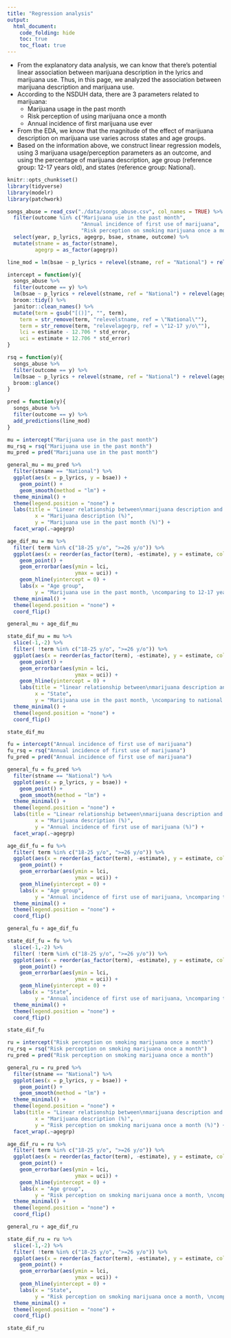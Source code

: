 ```yaml
---
title: "Regression analysis"
output: 
  html_document:
    code_folding: hide
    toc: true
    toc_float: true
---
```

- From the explanatory data analysis, we can know that there's potential linear association between marijuana description in the lyrics and marijuana use. Thus, in this page, we analyzed the association between marijuana description and marijuana use.
- According to the NSDUH data, there are 3 parameters related to marijuana:
  - Marijuana usage in the past month
  - Risk perception of using marijuana once a month
  - Annual incidence of first marijuana use ever
- From the EDA, we know that the magnitude of the effect of marijuana description on marijuana use varies across states and age groups.
- Based on the information above, we construct linear regression models, using 3 marijuana usage/perception parameters as an outcome, and using the percentage of marijuana description, age group (reference group: 12-17 years old), and states (reference group: National).
```r
knitr::opts_chunk$set()
library(tidyverse)
library(modelr)
library(patchwork)
```
```r
songs_abuse = read_csv("./data/songs_abuse.csv", col_names = TRUE) %>%
  filter(outcome %in% c("Marijuana use in the past month",
                        "Annual incidence of first use of marijuana",
                        "Risk perception on smoking marijuana once a month") & lyr_des == "marijuana" & area != 1) %>%
  select(year, p_lyrics, agegrp, bsae, stname, outcome) %>%
  mutate(stname = as_factor(stname),
         agegrp = as_factor(agegrp))

line_mod = lm(bsae ~ p_lyrics + relevel(stname, ref = "National") + relevel(agegrp, ref = "12-17 y/o"),songs_abuse)

intercept = function(y){
  songs_abuse %>%
  filter(outcome == y) %>%
  lm(bsae ~ p_lyrics + relevel(stname, ref = "National") + relevel(agegrp, ref = "12-17 y/o"),.) %>%
  broom::tidy() %>%
  janitor::clean_names() %>%
  mutate(term = gsub("[()]", "", term),
    term = str_remove(term, "relevelstname, ref = \"National\""),
    term = str_remove(term, "relevelagegrp, ref = \"12-17 y/o\""),
    lci = estimate - 12.706 * std_error,
    uci = estimate + 12.706 * std_error)
}

rsq = function(y){
  songs_abuse %>%
  filter(outcome == y) %>%
  lm(bsae ~ p_lyrics + relevel(stname, ref = "National") + relevel(agegrp, ref = "12-17 y/o"),.) %>%
  broom::glance()
}

pred = function(y){
  songs_abuse %>%
  filter(outcome == y) %>%
  add_predictions(line_mod)
}

mu = intercept("Marijuana use in the past month")
mu_rsq = rsq("Marijuana use in the past month")
mu_pred = pred("Marijuana use in the past month")

general_mu = mu_pred %>%
  filter(stname == "National") %>%
  ggplot(aes(x = p_lyrics, y = bsae)) +
    geom_point() +
    geom_smooth(method = "lm") +
  theme_minimal() +
  theme(legend.position = "none") +
  labs(title = "Linear relationship between\nmarijuana description and marijuana use in the past month,\nadjusting for state and age \n   marijuana use = 3.33 + 0.18 * (marijuana description + state + (age group))\n  (p<0.05, R^2 = 0.86)",
         x = "Marijuana description (%)",
         y = "Marijuana use in the past month (%)") +
  facet_wrap(.~agegrp)

age_dif_mu = mu %>%
  filter( term %in% c("18-25 y/o", ">=26 y/o")) %>%
  ggplot(aes(x = reorder(as_factor(term), -estimate), y = estimate, color = reorder(as_factor(term), -estimate))) +
    geom_point() +
    geom_errorbar(aes(ymin = lci,
                      ymax = uci)) +
    geom_hline(yintercept = 0) +
    labs(x = "Age group",
         y = "Marijuana use in the past month, \ncomparing to 12-17 years old, adjusting for state (%)") +
  theme_minimal() +
  theme(legend.position = "none") +
  coord_flip()

general_mu + age_dif_mu
```
```r
state_dif_mu = mu %>%
  slice(-1,-2) %>%
  filter( !term %in% c("18-25 y/o", ">=26 y/o")) %>%
  ggplot(aes(x = reorder(as_factor(term), -estimate), y = estimate, color = reorder(as_factor(term), -estimate))) +
    geom_point() +
    geom_errorbar(aes(ymin = lci,
                      ymax = uci)) +
    geom_hline(yintercept = 0) +
    labs(title = "linear relationship between\nmarijuana description and marijuana use in the past month",
         x = "State",
         y = "Marijuana use in the past month, \ncomparing to national overall data, adjusting for age group (%)") +
  theme_minimal() +
  theme(legend.position = "none") +
  coord_flip()

state_dif_mu
```

```r
fu = intercept("Annual incidence of first use of marijuana")
fu_rsq = rsq("Annual incidence of first use of marijuana")
fu_pred = pred("Annual incidence of first use of marijuana")

general_fu = fu_pred %>%
  filter(stname == "National") %>%
  ggplot(aes(x = p_lyrics, y = bsae)) +
    geom_point() +
    geom_smooth(method = "lm") +
  theme_minimal() +
  theme(legend.position = "none") +
  labs(title = "Linear relationship between\nmarijuana description and annual incidence of first use of marijuana,\nadjusting for state and age \n   marijuana use = 5.02 + 0.04 * (marijuana description + state + (age group))\n  (p<0.05, R^2 = 0.90)",
         x = "Marijuana description (%)",
         y = "Annual incidence of first use of marijuana (%)") +
  facet_wrap(.~agegrp)

age_dif_fu = fu %>%
  filter( term %in% c("18-25 y/o", ">=26 y/o")) %>%
  ggplot(aes(x = reorder(as_factor(term), -estimate), y = estimate, color = reorder(as_factor(term), -estimate))) +
    geom_point() +
    geom_errorbar(aes(ymin = lci,
                      ymax = uci)) +
    geom_hline(yintercept = 0) +
    labs(x = "Age group",
         y = "Annual incidence of first use of marijuana, \ncomparing to 12-17 years old, adjusting for state (%)") +
  theme_minimal() +
  theme(legend.position = "none") +
  coord_flip()

general_fu + age_dif_fu
```
```r
state_dif_fu = fu %>%
  slice(-1,-2) %>%
  filter( !term %in% c("18-25 y/o", ">=26 y/o")) %>%
  ggplot(aes(x = reorder(as_factor(term), -estimate), y = estimate, color = reorder(as_factor(term), -estimate))) +
    geom_point() +
    geom_errorbar(aes(ymin = lci,
                      ymax = uci)) +
    geom_hline(yintercept = 0) +
    labs(x = "State",
         y = "Annual incidence of first use of marijuana, \ncomparing to national overall data, adjusting for age group (%)") +
  theme_minimal() +
  theme(legend.position = "none") +
  coord_flip()

state_dif_fu
```


```r
ru = intercept("Risk perception on smoking marijuana once a month")
ru_rsq = rsq("Risk perception on smoking marijuana once a month")
ru_pred = pred("Risk perception on smoking marijuana once a month")

general_ru = ru_pred %>%
  filter(stname == "National") %>%
  ggplot(aes(x = p_lyrics, y = bsae)) +
    geom_point() +
    geom_smooth(method = "lm") +
  theme_minimal() +
  theme(legend.position = "none") +
  labs(title = "Linear relationship between\nmarijuana description and risk perception on smoking marijuana once a month,\nadjusting for state and age \n   marijuana use = 42.46 - 0.48 * marijuana description + state + (age group))\n  (p<0.05, R^2 = 0.76)",
         x = "Marijuana description (%)",
         y = "Risk perception on smoking marijuana once a month (%)") +
  facet_wrap(.~agegrp)

age_dif_ru = ru %>%
  filter( term %in% c("18-25 y/o", ">=26 y/o")) %>%
  ggplot(aes(x = reorder(as_factor(term), -estimate), y = estimate, color = reorder(as_factor(term), -estimate))) +
    geom_point() +
    geom_errorbar(aes(ymin = lci,
                      ymax = uci)) +
    geom_hline(yintercept = 0) +
    labs(x = "Age group",
         y = "Risk perception on smoking marijuana once a month, \ncomparing to 12-17 years old, adjusting for state (%)") +
  theme_minimal() +
  theme(legend.position = "none") +
  coord_flip()

general_ru + age_dif_ru
```

```r
state_dif_ru = ru %>%
  slice(-1,-2) %>%
  filter( !term %in% c("18-25 y/o", ">=26 y/o")) %>%
  ggplot(aes(x = reorder(as_factor(term), -estimate), y = estimate, color = reorder(as_factor(term), -estimate))) +
    geom_point() +
    geom_errorbar(aes(ymin = lci,
                      ymax = uci)) +
    geom_hline(yintercept = 0) +
    labs(x = "State",
         y = "Risk perception on smoking marijuana once a month, \ncomparing to national overall data, adjusting for age group (%)") +
  theme_minimal() +
  theme(legend.position = "none") +
  coord_flip()

state_dif_ru
```

